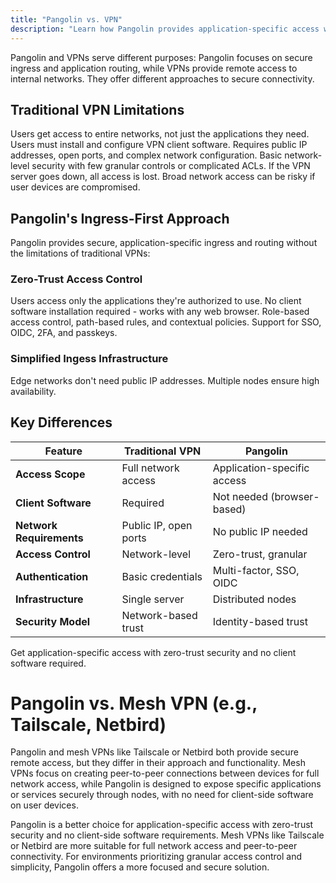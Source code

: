 ```yaml
---
title: "Pangolin vs. VPN"
description: "Learn how Pangolin provides application-specific access with zero-trust security compared to traditional VPNs"
---
```


Pangolin and VPNs serve different purposes: Pangolin focuses on secure ingress and application routing, while VPNs provide remote access to internal networks. They offer different approaches to secure connectivity.

## Traditional VPN Limitations

<CardGroup cols={2}>
<Card title="Over-Permission" icon="key">
  Users get access to entire networks, not just the applications they need.
</Card>

<Card title="Client Software Required" icon="download">
  Users must install and configure VPN client software.
</Card>

<Card title="Network Complexity" icon="network-wired">
  Requires public IP addresses, open ports, and complex network configuration.
</Card>

<Card title="Limited Access Control" icon="shield">
  Basic network-level security with few granular controls or complicated ACLs.
</Card>

<Card title="Single Point of Failure" icon="heart-crack">
  If the VPN server goes down, all access is lost.
</Card>

<Card title="Security Risk" icon="triangle-exclamation">
  Broad network access can be risky if user devices are compromised.
</Card>
</CardGroup>

## Pangolin's Ingress-First Approach

Pangolin provides secure, application-specific ingress and routing without the limitations of traditional VPNs:

### Zero-Trust Access Control

<CardGroup cols={2}>
<Card title="Application-Specific" icon="window-maximize">
  Users access only the applications they're authorized to use.
</Card>

<Card title="Browser-Based" icon="globe">
  No client software installation required - works with any web browser.
</Card>

<Card title="Granular Permissions" icon="shield-check">
  Role-based access control, path-based rules, and contextual policies.
</Card>

<Card title="Multi-Factor Authentication" icon="key">
  Support for SSO, OIDC, 2FA, and passkeys.
</Card>
</CardGroup>

### Simplified Ingess Infrastructure

<CardGroup cols={2}>
<Card title="No Public IPs" icon="network-wired">
  Edge networks don't need public IP addresses.
</Card>

<Card title="Highly Available Mesh" icon="circle-nodes" href="/manage/nodes">
Multiple nodes ensure high availability.
</Card>
</CardGroup>

## Key Differences

| Feature | Traditional VPN | Pangolin |
|---------|----------------|----------|
| **Access Scope** | Full network access | Application-specific access |
| **Client Software** | Required | Not needed (browser-based) |
| **Network Requirements** | Public IP, open ports | No public IP needed |
| **Access Control** | Network-level | Zero-trust, granular |
| **Authentication** | Basic credentials | Multi-factor, SSO, OIDC |
| **Infrastructure** | Single server | Distributed nodes |
| **Security Model** | Network-based trust | Identity-based trust |

<Card title="Try Pangolin Cloud" icon="rocket" href="https://pangolin.fossorial.io/auth/signup">
   Get application-specific access with zero-trust security and no client software required.
</Card>

# Pangolin vs. Mesh VPN (e.g., Tailscale, Netbird)

Pangolin and mesh VPNs like Tailscale or Netbird both provide secure remote access, but they differ in their approach and functionality. Mesh VPNs focus on creating peer-to-peer connections between devices for full network access, while Pangolin is designed to expose specific applications or services securely through nodes, with no need for client-side software on user devices.

Pangolin is a better choice for application-specific access with zero-trust security and no client-side software requirements. Mesh VPNs like Tailscale or Netbird are more suitable for full network access and peer-to-peer connectivity. For environments prioritizing granular access control and simplicity, Pangolin offers a more focused and secure solution. 
